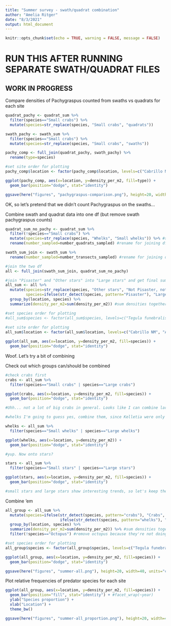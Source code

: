 ```yaml
---
title: "Summer survey - swath/quadrat combination"
author: "Amelia Ritger"
date: "8/3/2021"
output: html_document
---
```


```r
knitr::opts_chunk$set(echo = TRUE, warning = FALSE, message = FALSE)
```

# RUN THIS AFTER RUNNING SEPARATE SWATH/QUADRAT FILES

## WORK IN PROGRESS
Compare densities of Pachygraspus counted from swaths vs quadrats for each site
```r
quadrat_pachy <- quadrat_sum %>%
  filter(species=="Small crabs") %>%
  mutate(species=str_replace(species, "Small crabs", "quadrats"))

swath_pachy <- swath_sum %>%
  filter(species=="Small crabs") %>%
  mutate(species=str_replace(species, "Small crabs", "swaths"))

pachy_comp <- full_join(quadrat_pachy, swath_pachy) %>%
  rename(type=species)

#set site order for plotting
pachy_comp$location <- factor(pachy_comp$location, levels=c("Cabrillo NM", "Alegria", "Lompoc Landing", "Bodega Bay", "Fogarty Creek", "Sokol Point"))

ggplot(pachy_comp, aes(x=location, y=density_per_m2, fill=type)) +
  geom_bar(position="dodge", stat="identity")

ggsave(here("figures", "pachygraspus-comparison.png"), height=20, width=40, units="cm")
```

OK, so let's pretend that we didn't count Pachygraspus on the swaths...

Combine swath and quadrat data into one df (but remove swath pachygraspus counts)
```r
quadrat_sum_no_pachy <- quadrat_sum %>%
  filter(!species=="Small crabs") %>%
  mutate(species=str_replace(species, "Whelks", "Small whelks")) %>% #separate kelletia from nucella/acanthinucella
  rename(number_sampled=number_quadrats_sampled) #rename for joining dfs

swath_sum_join <- swath_sum %>%
  rename(number_sampled=number_transects_sampled) #rename for joining dfs

#join the two df
all <- full_join(swath_sum_join, quadrat_sum_no_pachy)

#join "Pisaster" and "Other stars" into "Large stars" and get final summed df
all_sum <- all %>%
  mutate(species=str_replace(species, "Other stars", "Not Pisaster, not small stars"), #set up values for combining "other stars" with "pisaster"
         species=ifelse(str_detect(species, pattern="Pisaster"), "Large stars", species)) %>%
  group_by(location, species) %>%
  summarize(density_per_m2=sum(density_per_m2)) #sum densities together

#set species order for plotting
#all_sum$species <- factor(all_sum$species, levels=c("Tegula funebralis", "Small whelks", "Large whelks", "Small crabs", "Large crabs", "Small stars", "Large stars", "Octopus"))
                                            
#set site order for plotting
all_sum$location <- factor(all_sum$location, levels=c("Cabrillo NM", "Alegria", "Lompoc Landing", "Bodega Bay", "Fogarty Creek", "Sokol Point"))

ggplot(all_sum, aes(x=location, y=density_per_m2, fill=species)) +
  geom_bar(position="dodge", stat="identity")
```

Woof. Let's try a bit of combining

Check out which groups can/should be combined
```r
#check crabs first
crabs <- all_sum %>%
  filter(species=="Small crabs" | species=="Large crabs")

ggplot(crabs, aes(x=location, y=density_per_m2, fill=species)) +
  geom_bar(position="dodge", stat="identity")

#Uhh... not a lot of big crabs in general. Looks like I can combine large and small crabs?

#whelks I'm going to guess yes, combine them, since Kelletia were only found at Cabrillo NM

whelks <- all_sum %>%
  filter(species=="Small whelks" | species=="Large whelks")

ggplot(whelks, aes(x=location, y=density_per_m2)) +
  geom_bar(position="dodge", stat="identity") 

#yup. Now onto stars?

stars <- all_sum %>%
  filter(species=="Small stars" | species=="Large stars")

ggplot(stars, aes(x=location, y=density_per_m2, fill=species)) +
  geom_bar(position="dodge", stat="identity") 

#small stars and large stars show interesting trends, so let's keep them separate
```

Combine 'em
```r
all_group <- all_sum %>%
  mutate(species=ifelse(str_detect(species, pattern="crabs"), "Crabs", 
                        ifelse(str_detect(species, pattern="whelks"), "Whelks", species))) %>%
  group_by(location, species) %>%
  summarize(density_per_m2=sum(density_per_m2)) %>% #sum densities together
  filter(!species=="Octopus") #remove octopus because they're not doing much :(

#set species order for plotting
all_group$species <- factor(all_group$species, levels=c("Tegula funebralis", "Whelks", "Crabs", "Small stars", "Large stars", "Octopus"))

ggplot(all_group, aes(x=location, y=density_per_m2, fill=species)) +
  geom_bar(position="dodge", stat="identity")

ggsave(here("figures", "summer-all.png"), height=20, width=40, units="cm")
```

Plot relative frequencies of predator species for each site
```r
ggplot(all_group, aes(x=location, y=density_per_m2, fill=species)) +
  geom_bar(position="fill", stat="identity") + #facet_wrap(~year)
  ylab("Species proportion") +
  xlab("Location") +
  theme_bw()

ggsave(here("figures", "summer-all_proportion.png"), height=20, width=40, units="cm")
```